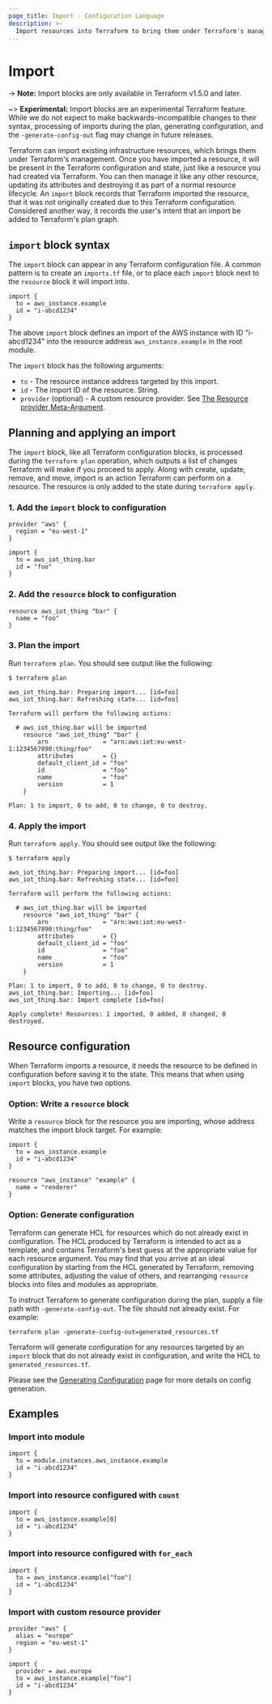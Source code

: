 ```yaml
---
page_title: Import - Configuration Language
description: >-
  Import resources into Terraform to bring them under Terraform's management by writing `import` blocks in code.
---
```


# Import

-> **Note:** Import blocks are only available in Terraform v1.5.0 and later.

~> **Experimental:** Import blocks are an experimental Terraform feature. While we do not expect to make backwards-incompatible changes to their syntax, processing of imports during the plan, generating configuration, and the `-generate-config-out` flag may change in future releases.

Terraform can import existing infrastructure resources, which brings them under Terraform's management. Once you have imported a resource, it will be present in the Terraform configuration and state, just like a resource you had created via Terraform. You can then manage it like any other resource, updating its attributes and destroying it as part of a normal resource lifecycle.
An `import` block records that Terraform imported the resource, that it was not originally created due to this Terraform configuration. Considered another way, it records the user's intent that an import be added to Terraform's plan graph.

## `import` block syntax

The `import` block can appear in any Terraform configuration file. A common pattern is to create an `imports.tf` file, or to place each `import` block next to the `resource` block it will import into.

```hcl
import {
  to = aws_instance.example
  id = "i-abcd1234"
}
```

The above `import` block defines an import of the AWS instance with ID "i-abcd1234" into the resource address `aws_instance.example` in the root module.

The `import` block has the following arguments:
 - `to` - The resource instance address targeted by this import.
 - `id` - The import ID of the resource. String.
 - `provider` (optional) - A custom resource provider. See [The Resource provider Meta-Argument](/terraform/language/meta-arguments/resource-provider).

## Planning and applying an import

The `import` block, like all Terraform configuration blocks, is processed during the `terraform plan` operation, which outputs a list of changes Terraform will make if you proceed to apply. Along with create, update, remove, and move, import is an action Terraform can perform on a resource. The resource is only added to the state during `terraform apply`.

### 1. Add the `import` block to configuration

```hcl
provider "aws" {
  region = "eu-west-1"
}

import {
  to = aws_iot_thing.bar
  id = "foo"
}
```

### 2. Add the `resource` block to configuration

```hcl
resource aws_iot_thing "bar" {
  name = "foo"
}
```

### 3. Plan the import
Run `terraform plan`. You should see output like the following:


```
$ terraform plan

aws_iot_thing.bar: Preparing import... [id=foo]
aws_iot_thing.bar: Refreshing state... [id=foo]

Terraform will perform the following actions:

  # aws_iot_thing.bar will be imported
    resource "aws_iot_thing" "bar" {
        arn               = "arn:aws:iot:eu-west-1:1234567890:thing/foo"
        attributes        = {}
        default_client_id = "foo"
        id                = "foo"
        name              = "foo"
        version           = 1
    }

Plan: 1 to import, 0 to add, 0 to change, 0 to destroy.
```

### 4. Apply the import
Run `terraform apply`. You should see output like the following:

```
$ terraform apply

aws_iot_thing.bar: Preparing import... [id=foo]
aws_iot_thing.bar: Refreshing state... [id=foo]

Terraform will perform the following actions:

  # aws_iot_thing.bar will be imported
    resource "aws_iot_thing" "bar" {
        arn               = "arn:aws:iot:eu-west-1:1234567890:thing/foo"
        attributes        = {}
        default_client_id = "foo"
        id                = "foo"
        name              = "foo"
        version           = 1
    }

Plan: 1 to import, 0 to add, 0 to change, 0 to destroy.
aws_iot_thing.bar: Importing... [id=foo]
aws_iot_thing.bar: Import complete [id=foo]

Apply complete! Resources: 1 imported, 0 added, 0 changed, 0 destroyed.

```

## Resource configuration

When Terraform imports a resource, it needs the resource to be defined in configuration before saving it to the state. This means that when using `import` blocks, you have two options.

### Option: Write a `resource` block

Write a `resource` block for the resource you are importing, whose address matches the import block target. For example:

```hcl
import {
  to = aws_instance.example
  id = "i-abcd1234"
}

resource "aws_instance" "example" {
  name = "renderer"
}
```

### Option: Generate configuration

Terraform can generate HCL for resources which do not already exist in configuration. The HCL produced by Terraform is intended to act as a template, and contains Terraform's best guess at the appropriate value for each resource argument. You may find that you arrive at an ideal configuration by starting from the HCL generated by Terraform, removing some attributes, adjusting the value of others, and rearranging `resource` blocks into files and modules as appropriate.

To instruct Terraform to generate configuration during the plan, supply a file path with `-generate-config-out`. The file should not already exist. For example:

```
terraform plan -generate-config-out=generated_resources.tf
```

Terraform will generate configuration for any resources targeted by an `import` block that do not already exist in configuration, and write the HCL to `generated_resources.tf`.

Please see the [Generating Configuration](/terraform/language/import/generating-configuration) page for more details on config generation.

## Examples

### Import into module

```hcl
import {
  to = module.instances.aws_instance.example
  id = "i-abcd1234"
}
```

### Import into resource configured with `count`

```hcl
import {
  to = aws_instance.example[0]
  id = "i-abcd1234"
}
```


### Import into resource configured with `for_each`
```hcl
import {
  to = aws_instance.example["foo"]
  id = "i-abcd1234"
}
```

### Import with custom resource provider

```hcl
provider "aws" {
  alias = "europe"
  region = "eu-west-1"
}

import {
  provider = aws.europe
  to = aws_instance.example["foo"]
  id = "i-abcd1234"
}
```
